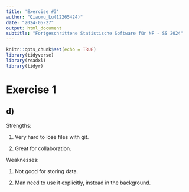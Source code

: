 ```yaml
---
title: 'Exercise #3'
author: "Qiaomu_Lu(12265424)"
date: "2024-05-27"
output: html_document
subtitle: "Fortgeschrittene Statistische Software für NF - SS 2024"
---
```


```r
knitr::opts_chunk$set(echo = TRUE)
library(tidyverse)
library(readxl)
library(tidyr)
```

# Exercise 1

## d)
Strengths: 

1. Very hard to lose files with git.

2. Great for collaboration.

Weaknesses: 

1. Not good for storing data.

2. Man need to use it explicitly, instead in the background.


